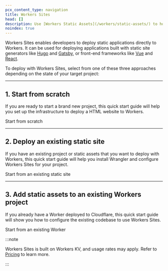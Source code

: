 ```yaml
---
pcx_content_type: navigation
title: Workers Sites
head: []
description: Use [Workers Static Assets](/workers/static-assets/) to host full-stack applications instead of Workers Sites. Do not use Workers Sites for new projects.
noindex: true
---
```



<Render file="workers_sites" product="workers" />

Workers Sites enables developers to deploy static applications directly to Workers. It can be used for deploying applications built with static site generators like [Hugo](https://gohugo.io) and [Gatsby](https://www.gatsbyjs.org), or front-end frameworks like [Vue](https://vuejs.org) and [React](https://reactjs.org).

To deploy with Workers Sites, select from one of these three approaches depending on the state of your target project:

---

## 1. Start from scratch

If you are ready to start a brand new project, this quick start guide will help you set up the infrastructure to deploy a HTML website to Workers.

<LinkButton href="/workers/configuration/sites/start-from-scratch/">
	Start from scratch
</LinkButton>

---

## 2. Deploy an existing static site

If you have an existing project or static assets that you want to deploy with Workers, this quick start guide will help you install Wrangler and configure Workers Sites for your project.

<LinkButton href="/workers/configuration/sites/start-from-existing/">
	Start from an existing static site
</LinkButton>

---

## 3. Add static assets to an existing Workers project

If you already have a Worker deployed to Cloudflare, this quick start guide will show you how to configure the existing codebase to use Workers Sites.

<LinkButton href="/workers/configuration/sites/start-from-worker/">
	Start from an existing Worker
</LinkButton>

:::note

Workers Sites is built on Workers KV, and usage rates may apply. Refer to [Pricing](/workers/platform/pricing/) to learn more.

:::
